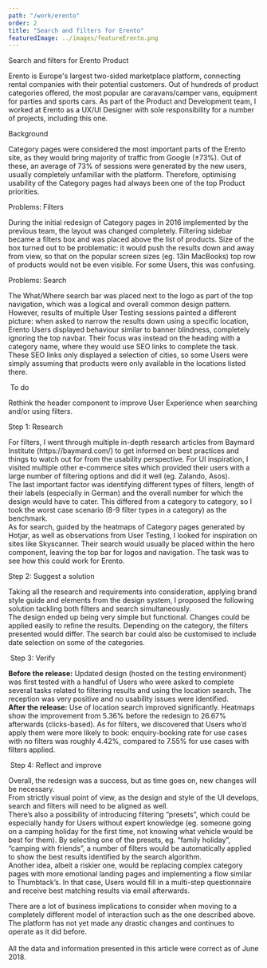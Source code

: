 ```yaml
---
path: "/work/erento"
order: 2
title: "Search and filters for Erento"
featuredImage: ../images/featureErento.png
---
```



<div className="sm:px-4 flex flex-col">
  <BlogTitle>Search and filters for Erento</BlogTitle>

  <BlogColumn>
    <ColumnHeading>Product</ColumnHeading>
    <ColumnText>
      <p>
        Erento is Europe's largest two-sided marketplace platform, connecting rental companies with their potential customers. Out of hundreds of product categories offered, the most popular are caravans/camper vans, equipment for parties and sports cars. As part of the Product and Development team, I worked at Erento as a UX/UI Designer with sole responsibility for a number of projects, including this one.
      </p>
    </ColumnText>
  </BlogColumn>
  
   <BlogColumn>
    <ColumnHeading>Background</ColumnHeading>
    <ColumnText>
      <p>
    Category pages were considered the most important parts of the Erento site, as they would bring majority of traffic from Google (±73%). Out of these, an average of 73% of sessions were generated by the new users, usually completely unfamiliar with the platform. Therefore, optimising usability of the Category pages had always been one of the top Product priorities.
      </p>
    </ColumnText>
  </BlogColumn>
  
  <BlogColumn>
    <ColumnHeading>Problems: Filters</ColumnHeading>
    <ColumnText>
      <p>
    During the initial redesign of Category pages in 2016 implemented by the previous team, the layout was changed completely. Filtering sidebar became a filters box and was placed above the list of products. Size of the box turned out to be problematic: it would push the results down and away from view, so that on the popular screen sizes (eg. 13in MacBooks) top row of products would not be even visible. For some Users, this was confusing.
      </p>
    </ColumnText>
  </BlogColumn>  
  
 <BlogColumn>
    <ColumnHeading>Problems: Search</ColumnHeading>
    <ColumnText>
      <p>
    The What/Where search bar was placed next to the logo as part of the top navigation, which was a logical and overall common design pattern. However, results of multiple User Testing sessions painted a different picture: when asked to narrow the results down using a specific location, Erento Users displayed behaviour similar to banner blindness, completely ignoring the top navbar. Their focus was instead on the heading with a category name, where they would use SEO links to complete the task. These SEO links only displayed a selection of cities, so some Users were simply assuming that products were only available in the locations listed there.
      </p>
    </ColumnText>
  </BlogColumn> 
  
  <Image filename="erento.png" />

 <BlogColumn>
    <ColumnHeading>To do</ColumnHeading>
    <ColumnText>
      <p>
    Rethink the header component to improve User Experience when searching and/or using filters.
      </p>
    </ColumnText>
  </BlogColumn> 

 <BlogColumn>
    <ColumnHeading>Step 1: Research</ColumnHeading>
    <ColumnText>
      <p>
For filters, I went through multiple in-depth research articles from Baymard Institute (https://baymard.com/) to get informed on best practices and things to watch out for from the usability perspective. For UI inspiration, I visited multiple other e-commerce sites which provided their users with a large number of filtering options and did it well (eg. Zalando, Asos).
      <br />
The last important factor was identifying different types of filters, length of their labels (especially in German) and the overall number for which the design would have to cater. This differed from a category to category, so I took the worst case scenario (8-9 filter types in a category) as the benchmark.  
      <br />
As for search, guided by the heatmaps of Category pages generated by Hotjar, as well as observations from User Testing, I looked for inspiration on sites like Skyscanner. Their search would usually be placed within the hero component, leaving the top bar for logos and navigation. The task was to see how this could work for Erento.
      </p>
    </ColumnText>
  </BlogColumn>

 <BlogColumn>
    <ColumnHeading>Step 2: Suggest a solution</ColumnHeading>
    <ColumnText>
      <p>
Taking all the research and requirements into consideration, applying brand style guide and elements from the design system, I proposed the following solution tackling both filters and search simultaneously.
      <br />
The design ended up being very simple but functional. Changes could be applied easily to refine the results. Depending on the category, the filters presented would differ. The search bar could also be customised to include date selection on some of the categories.
      </p>
    </ColumnText>
  </BlogColumn> 
  
  <Image filename="erento.gif" />

 <BlogColumn>
    <ColumnHeading>Step 3: Verify</ColumnHeading>
    <ColumnText>
      <p>
        <b>Before the release:</b> Updated design (hosted on the testing environment) was first tested with a handful of Users who were asked to complete several tasks related to filtering results and using the location search. The reception was very positive and no usability issues were identified.
        </br/>
<b>After the release:</b> Use of location search improved significantly. Heatmaps show the improvement from 5.36% before the redesign to 26.67% afterwards (clicks-based). As for filters, we discovered that Users who’d apply them were more likely to book: enquiry-booking rate for use cases with no filters was roughly 4.42%, compared to 7.55% for use cases with filters applied.
      </p>
    </ColumnText>
  </BlogColumn> 

  <Image filename="erento-2.png" />

<BlogColumn>
    <ColumnHeading>Step 4: Reflect and improve</ColumnHeading>
    <ColumnText>
      <p>
Overall, the redesign was a success, but as time goes on, new changes will be necessary.
        <br />
From strictly visual point of view, as the design and style of the UI develops, search and filters will need to be aligned as well.
        <br />
There’s also a possibility of introducing filtering “presets”, which could be especially handy for Users without expert knowledge (eg. someone going on a camping holiday for the first time, not knowing what vehicle would be best for them). By selecting one of the presets, eg. “family holiday”, “camping with friends”, a number of filters would be automatically applied to show the best results identified by the search algorithm.
        <br />
Another idea, albeit a riskier one, would be replacing complex category pages with more emotional landing pages and implementing a flow similar to Thumbtack’s. In that case, Users would fill in a multi-step questionnaire and receive best matching results via email afterwards.
       
   <Image filename="erento-3.png" />
       
     
There are a lot of business implications to consider when moving to a completely different model of interaction such as the one described above. The platform has not yet made any drastic changes and continues to operate as it did before.
        <br />
        <br />
All the data and information presented in this article were correct as of June 2018.
      </p>
    </ColumnText>
  </BlogColumn>  

</div>
